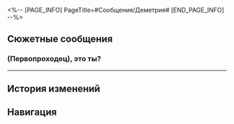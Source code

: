 <%-- [PAGE_INFO]
PageTitle=#Сообщения/Деметрия#
[END_PAGE_INFO] --%>
{{Сообщение Инфобокс
|id          = 190
|Изображение = НИП Деметрия Иконка.png
|Тип         = Группа
|Персонажи   = [[Деметрия]]; [[Первопроходец]]
|Фракция     = Другие
}}

==Сюжетные сообщения==
===(Первопроходец), это ты?===
{{Сообщения
|условие_получения = 
|текст =
:'''Деметрия:''' (Первопроходец), это ты?
:'''Деметрия:''' Не хочется отрывать тебя от дел, но не побеседуешь ли немного со старушкой?
:{Выбор} Конечно.
::'''(Первопроходец):''' Конечно! Люблю и умею поболтать.
::'''Деметрия:''' Спасибо, деточка.
:{Выбор} Пока нет времени.
::'''(Первопроходец):''' Извините, очень много дел...
::'''Деметрия:''' О, ничего, можешь не отвечать. Представь, что я сама с собой разговариваю...
:'''Деметрия:''' Мне бы хотелось поговорить о Посефоне и Гадесе...
:'''Деметрия:''' В те времена... мне не нравилось, что они вместе.
:'''Деметрия:''' Посефона - простодушное дитя. Как ты к ней, так и она к тебе.
:'''Деметрия:''' А Гадес... Он всегда казался мне слишком расчётливым.
:'''Деметрия:''' Посефоне он нравился, и я, уважая её выбор, их благословила.
:'''Деметрия:''' А сейчас я жалею, что не была строгой и властной матерью.
:'''Деметрия:''' ...
:'''Деметрия:''' Спасибо за помощь с расследованием. Я продолжу поиски.
:'''Деметрия:''' И спасибо, что выслушиваешь моё брюзжание.
:'''Деметрия:''' Огромное спасибо за помощь, (Первопроходец).
}}
----

==История изменений==
{{История изменений|3.5}}

==Навигация==
{{Сообщения Навбокс}}